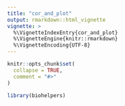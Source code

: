 ```yaml
---
title: "cor_and_plot"
output: rmarkdown::html_vignette
vignette: >
  %\VignetteIndexEntry{cor_and_plot}
  %\VignetteEngine{knitr::rmarkdown}
  %\VignetteEncoding{UTF-8}
---
```


```r
knitr::opts_chunk$set(
  collapse = TRUE,
  comment = "#>"
)
```

```r
library(biohelpers)
```
